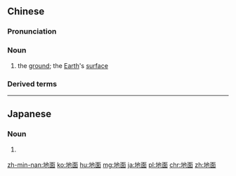 ==Chinese==
{{zh-forms}}

===Pronunciation===
{{zh-pron
|m=dìmiàn
|c=dei6 min6-2
|h=pfs=thi-mien
|mn=xm,qz,zz,kh:tē-bīn/xm,qz,tp:tōe-bīn
|cat=n
}}

===Noun===
{{zh-noun}}

# the [[ground]]; the [[Earth]]'s [[surface]]

===Derived terms===
{{zh-der|地面站}}

{{zh-cat|Elementary}}

----

==Japanese==
{{ja-kanjitab|じ|めん|yomi=on}}

===Noun===
{{ja-noun|じめん}}

# {{l|en|ground|id=surface of the Earth}} {{gloss|surface of the Earth}}

[[zh-min-nan:地面]]
[[ko:地面]]
[[hu:地面]]
[[mg:地面]]
[[ja:地面]]
[[pl:地面]]
[[chr:地面]]
[[zh:地面]]